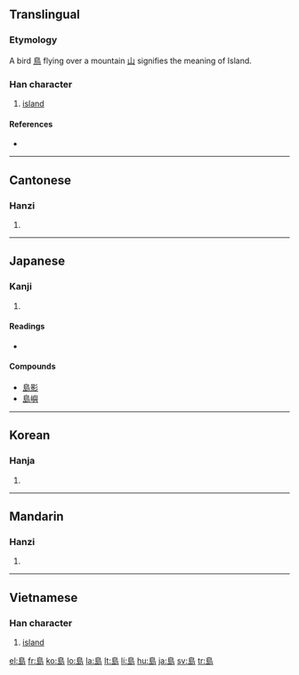 {{see|岛|嶋|嶌|嶹}}
==Translingual==

===Etymology===
A bird [[鳥]] flying over a mountain [[山]] signifies the meaning of Island.

===Han character===
{{Han char|rn=46|rad=山|as=07|sn=10|four=2772<sub>7</sub>|canj=竹日卜山 (HAYU)}}

# [[island]]

====References====
* {{Han ref|kx=0312.040|dkj=08108|dj=0612.110|hdz=10775.140|uh=5CF6|ud=23798|bh=AE71|bd=44657}}

----

==Cantonese==

===Hanzi===
{{yue-hanzi|jyut=dou2|y=dou2}}

# {{defn|Cantonese}}

----

==Japanese==

===Kanji===
{{ja-kanji|grade=3|rs=山07}}

# {{defn|Japanese}}

====Readings====
* {{ja-readings|on=[[とう]] (tō)|kun=[[しま]] (shima)}}

====Compounds====
* [[島影]]
* [[島嶼]]

----

==Korean==

===Hanja===
{{ko-hanja|hangeul=도|eumhun=섬|rv=do|mr=to}}

# {{defn|Korean}}

----

==Mandarin==

===Hanzi===
{{cmn-hanzi|sim=岛|pin=[[dǎo]] ([[dao3]])|wg=tao<sup>3</sup>}}

# {{defn|Mandarin}}

----

==Vietnamese==

===Han character===
{{vi-hantu|đảo}}

# [[island]]

[[el:島]]
[[fr:島]]
[[ko:島]]
[[lo:島]]
[[la:島]]
[[lt:島]]
[[li:島]]
[[hu:島]]
[[ja:島]]
[[sv:島]]
[[tr:島]]